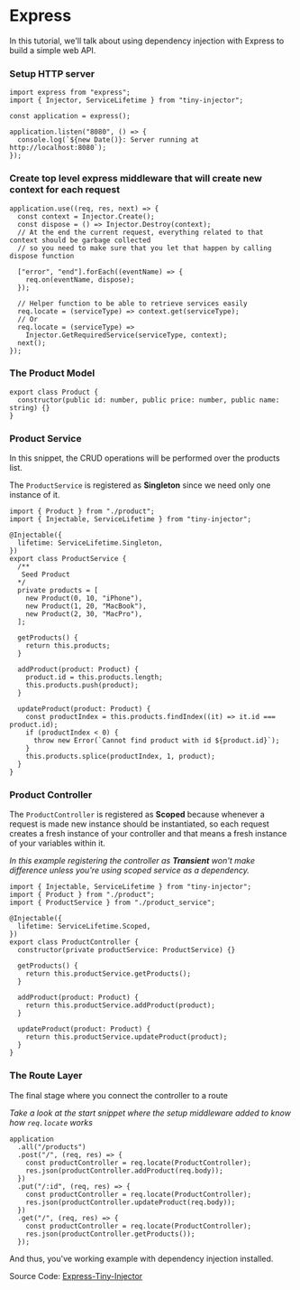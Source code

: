 # Express

In this tutorial, we'll talk about using dependency injection with Express to build a simple web API.

### Setup HTTP server

```tsx
import express from "express";
import { Injector, ServiceLifetime } from "tiny-injector";

const application = express();

application.listen("8080", () => {
  console.log(`${new Date()}: Server running at http://localhost:8080`);
});
```

### Create top level express middleware that will create new context for each request

```tsx
application.use((req, res, next) => {
  const context = Injector.Create();
  const dispose = () => Injector.Destroy(context);
  // At the end the current request, everything related to that context should be garbage collected
  // so you need to make sure that you let that happen by calling dispose function

  ["error", "end"].forEach((eventName) => {
    req.on(eventName, dispose);
  });

  // Helper function to be able to retrieve services easily
  req.locate = (serviceType) => context.get(serviceType);
  // Or
  req.locate = (serviceType) =>
    Injector.GetRequiredService(serviceType, context);
  next();
});
```

### The Product Model

```tsx
export class Product {
  constructor(public id: number, public price: number, public name: string) {}
}
```

### Product Service

In this snippet, the CRUD operations will be performed over the products list.

The `ProductService` is registered as **Singleton** since we need only one instance of it.

```tsx
import { Product } from "./product";
import { Injectable, ServiceLifetime } from "tiny-injector";

@Injectable({
  lifetime: ServiceLifetime.Singleton,
})
export class ProductService {
  /**
   Seed Product
  */
  private products = [
    new Product(0, 10, "iPhone"),
    new Product(1, 20, "MacBook"),
    new Product(2, 30, "MacPro"),
  ];

  getProducts() {
    return this.products;
  }

  addProduct(product: Product) {
    product.id = this.products.length;
    this.products.push(product);
  }

  updateProduct(product: Product) {
    const productIndex = this.products.findIndex((it) => it.id === product.id);
    if (productIndex < 0) {
      throw new Error(`Cannot find product with id ${product.id}`);
    }
    this.products.splice(productIndex, 1, product);
  }
}
```

### Product Controller

The `ProductController` is registered as **Scoped** because whenever a request is made new instance should be instantiated, so each request creates a fresh instance of your controller and that means a fresh instance of your variables within it.

_In this example registering the controller as **Transient** won't make difference unless you're using scoped service as a dependency._

```tsx
import { Injectable, ServiceLifetime } from "tiny-injector";
import { Product } from "./product";
import { ProductService } from "./product_service";

@Injectable({
  lifetime: ServiceLifetime.Scoped,
})
export class ProductController {
  constructor(private productService: ProductService) {}

  getProducts() {
    return this.productService.getProducts();
  }

  addProduct(product: Product) {
    return this.productService.addProduct(product);
  }

  updateProduct(product: Product) {
    return this.productService.updateProduct(product);
  }
}
```

### The Route Layer

The final stage where you connect the controller to a route

_Take a look at the start snippet where the setup middleware added to know how
`req.locate` works_

```tsx
application
  .all("/products")
  .post("/", (req, res) => {
    const productController = req.locate(ProductController);
    res.json(productController.addProduct(req.body));
  })
  .put("/:id", (req, res) => {
    const productController = req.locate(ProductController);
    res.json(productController.updateProduct(req.body));
  })
  .get("/", (req, res) => {
    const productController = req.locate(ProductController);
    res.json(productController.getProducts());
  });
```

And thus, you've working example with dependency injection installed.

Source Code: [Express-Tiny-Injector](https://github.com/ezzabuzaid/tiny-injector-express)
